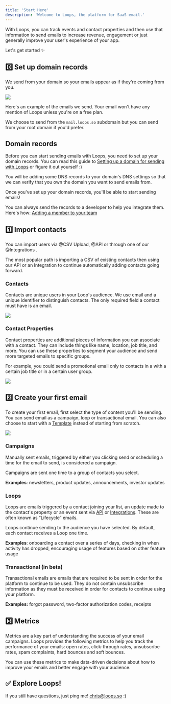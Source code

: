 ```yaml
---
title: 'Start Here'
description: 'Welcome to Loops, the platform for SaaS email.'
---
```


With Loops, you can track events and contact properties and then use that information to send emails to increase revenue, engagement or just generally improve your user's experience of your app.

Let's get started ✨

## 0️⃣ Set up domain records

We send from your domain so your emails appear as if they're coming from you.

![](/images/set-up-domain.png)

Here's an example of the emails we send. Your email won't have any mention of Loops unless you're on a free plan.

We choose to send from the `mail.loops.so` subdomain but you can send from your root domain if you'd prefer.

## Domain records

Before you can start sending emails with Loops, you need to set up your domain records. You can read this guide to [Setting up a domain for sending with Loops](/deliverability/setting-domain) or figure it out yourself :)

You will be adding some DNS records to your domain's DNS settings so that we can verify that you own the domain you want to send emails from.

Once you've set up your domain records, you'll be able to start sending emails!

You can always send the records to a developer to help you integrate them. Here's how: [Adding a member to your team](/account/adding-team-member)

## 1️⃣ Import contacts

You can import users via @CSV Upload, @API or through one of our @Integrations .

<Tip>
  The most popular path is importing a CSV of existing contacts then using our
  API or an Integration to continue automatically adding contacts going forward.
</Tip>

### Contacts

Contacts are unique users in your Loop's audience. We use email and a unique identifier to distinguish contacts. The only required field a contact must have is an email.

<Frame caption="Contact email address pictured">
  <img src="/images/contacts.png" />
</Frame>

### Contact Properties

Contact properties are additional pieces of information you can associate with a contact. They can include things like name, location, job title, and more. You can use these properties to segment your audience and send more targeted emails to specific groups.

For example, you could send a promotional email only to contacts in a with a certain job title or in a certain user group.

<Frame caption="Contact properties pictured">
  <img src="/images/contact-properties.png" />
</Frame>

## 2️⃣ Create your first email

To create your first email, first select the type of content you'll be sending. You can send email as a campaign, loop or transactional email. You can also choose to start with a [Template](https://app.loops.so/templates) instead of starting from scratch.

![](/images/create-first-email.png)

### Campaigns

Manually sent emails, triggered by either you clicking send or scheduling a time for the email to send, is considered a campaign.

Campaigns are sent one time to a group of contacts you select.

**Examples**: newsletters, product updates, announcements, investor updates

### Loops

Loops are emails triggered by a contact joining your list, an update made to the contact's property or an event sent via [API](/add-users/api-reference) or [Integrations](/add-users/integrations). These are often known as “Lifecycle” emails.

Loops continue sending to the audience you have selected. By default, each contact receives a Loop one time.

**Examples**: onboarding a contact over a series of days, checking in when activity has dropped, encouraging usage of features based on other feature usage

### Transactional (in beta)

Transactional emails are emails that are required to be sent in order for the platform to continue to be used. They do not contain unsubscribe information as they must be received in order for contacts to continue using your platform.

**Examples:** forgot password, two-factor authorization codes, receipts

## 3️⃣ Metrics

Metrics are a key part of understanding the success of your email campaigns. Loops provides the following metrics to help you track the performance of your emails: open rates, click-through rates, unsubscribe rates, spam complaints, hard bounces and soft bounces.

You can use these metrics to make data-driven decisions about how to improve your emails and better engage with your audience.

## ✅ Explore Loops!

If you still have questions, just ping me! chris@loops.so :)
